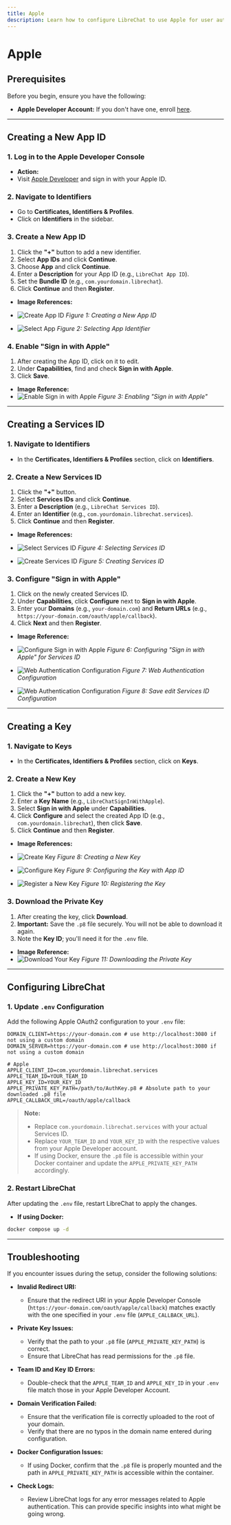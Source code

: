 ```yaml
---
title: Apple
description: Learn how to configure LibreChat to use Apple for user authentication.
---
```


# Apple

## Prerequisites

Before you begin, ensure you have the following:

- **Apple Developer Account:** If you don't have one, enroll [here](https://developer.apple.com/programs/enroll/).

---

## Creating a New App ID

### 1. Log in to the Apple Developer Console

- **Action:**
- Visit [Apple Developer](https://developer.apple.com/) and sign in with your Apple ID.

### 2. Navigate to Identifiers

- Go to **Certificates, Identifiers & Profiles**.
- Click on **Identifiers** in the sidebar.

### 3. Create a New App ID

1. Click the **"+"** button to add a new identifier.
2. Select **App IDs** and click **Continue**.
3. Choose **App** and click **Continue**.
4. Enter a **Description** for your App ID (e.g., `LibreChat App ID`).
5. Set the **Bundle ID** (e.g., `com.yourdomain.librechat`).
6. Click **Continue** and then **Register**.

- **Image References:**
- ![Create App ID](https://user-images.githubusercontent.com/5569219/59017558-6d643600-8861-11e9-927b-a4952b56f34e.png)
  _Figure 1: Creating a New App ID_

- ![Select App](https://github.com/user-attachments/assets/7b67c1bb-dea0-4475-ad45-e3c13ad514d5)
  _Figure 2: Selecting App Identifier_

### 4. Enable "Sign in with Apple"

1. After creating the App ID, click on it to edit.
2. Under **Capabilities**, find and check **Sign in with Apple**.
3. Click **Save**.

- **Image Reference:**
- ![Enable Sign in with Apple](https://user-images.githubusercontent.com/5569219/59017720-dea3e900-8861-11e9-898e-f486c093edd8.png)
  _Figure 3: Enabling "Sign in with Apple"_

---

## Creating a Services ID

### 1. Navigate to Identifiers

- In the **Certificates, Identifiers & Profiles** section, click on **Identifiers**.

### 2. Create a New Services ID

1. Click the **"+"** button.
2. Select **Services IDs** and click **Continue**.
3. Enter a **Description** (e.g., `LibreChat Services ID`).
4. Enter an **Identifier** (e.g., `com.yourdomain.librechat.services`).
5. Click **Continue** and then **Register**.

- **Image References:**
- ![Select Services ID](https://user-images.githubusercontent.com/5569219/59017808-16ab2c00-8862-11e9-8beb-4da7bb509b0c.png)
  _Figure 4: Selecting Services ID_

- ![Create Services ID](https://github.com/user-attachments/assets/cac99e43-a6d7-4fb8-890d-eabd87a60e7d)
  _Figure 5: Creating Services ID_

### 3. Configure "Sign in with Apple"

1. Click on the newly created Services ID.
2. Under **Capabilities**, click **Configure** next to **Sign in with Apple**.
3. Enter your **Domains** (e.g., `your-domain.com`) and **Return URLs** (e.g., `https://your-domain.com/oauth/apple/callback`).
4. Click **Next** and then **Register**.

- **Image Reference:**
- ![Configure Sign in with Apple](https://github.com/user-attachments/assets/9309e1c1-6f98-49fc-a87d-bb5f46e200f7)
  _Figure 6: Configuring "Sign in with Apple" for Services ID_

- ![Web Authentication Configuration](https://github.com/user-attachments/assets/d1ca9ad2-e555-4083-a974-b26239c9694f)
  _Figure 7: Web Authentication Configuration_

- ![Web Authentication Configuration](https://github.com/user-attachments/assets/8facac9e-002f-458b-8049-63c91afc30de)
  _Figure 8: Save edit Services ID Configuration_

---

## Creating a Key

### 1. Navigate to Keys

- In the **Certificates, Identifiers & Profiles** section, click on **Keys**.

### 2. Create a New Key

1. Click the **"+"** button to add a new key.
2. Enter a **Key Name** (e.g., `LibreChatSignInWithApple`).
3. Select **Sign in with Apple** under **Capabilities**.
4. Click **Configure** and select the created App ID (e.g., `com.yourdomain.librechat`), then click **Save**.
5. Click **Continue** and then **Register**.

- **Image References:**
- ![Create Key](https://github.com/user-attachments/assets/6db095dd-79dd-485d-a57a-8b1ea523b67f)
  _Figure 8: Creating a New Key_

- ![Configure Key](https://github.com/user-attachments/assets/30b593ab-b8f3-4d94-b56d-1eeac1900a1f)
  _Figure 9: Configuring the Key with App ID_

- ![Register a New Key](https://github.com/user-attachments/assets/91aa4d6e-9b5c-4f7c-bb1a-5980015ee15d)
  _Figure 10: Registering the Key_

### 3. Download the Private Key

1. After creating the key, click **Download**.
2. **Important:** Save the `.p8` file securely. You will not be able to download it again.
3. Note the **Key ID**; you'll need it for the `.env` file.

- **Image Reference:**
- ![Download Your Key](https://github.com/user-attachments/assets/79e5aefa-9797-4fa7-bdf9-cb4b526ab3dd)
  _Figure 11: Downloading the Private Key_

---

## Configuring LibreChat

### 1. Update `.env` Configuration

Add the following Apple OAuth2 configuration to your `.env` file:

```env filename=".env"
DOMAIN_CLIENT=https://your-domain.com # use http://localhost:3080 if not using a custom domain
DOMAIN_SERVER=https://your-domain.com # use http://localhost:3080 if not using a custom domain

# Apple
APPLE_CLIENT_ID=com.yourdomain.librechat.services
APPLE_TEAM_ID=YOUR_TEAM_ID
APPLE_KEY_ID=YOUR_KEY_ID
APPLE_PRIVATE_KEY_PATH=/path/to/AuthKey.p8 # Absolute path to your downloaded .p8 file
APPLE_CALLBACK_URL=/oauth/apple/callback
```

> **Note:**
>
> - Replace `com.yourdomain.librechat.services` with your actual Services ID.
> - Replace `YOUR_TEAM_ID` and `YOUR_KEY_ID` with the respective values from your Apple Developer account.
> - If using Docker, ensure the `.p8` file is accessible within your Docker container and update the `APPLE_PRIVATE_KEY_PATH` accordingly.

### 2. Restart LibreChat

After updating the `.env` file, restart LibreChat to apply the changes.

- **If using Docker:**

```bash
docker compose up -d
```

---

## Troubleshooting

If you encounter issues during the setup, consider the following solutions:

- **Invalid Redirect URI:**

  - Ensure that the redirect URI in your Apple Developer Console (`https://your-domain.com/oauth/apple/callback`) matches exactly with the one specified in your `.env` file (`APPLE_CALLBACK_URL`).

- **Private Key Issues:**

  - Verify that the path to your `.p8` file (`APPLE_PRIVATE_KEY_PATH`) is correct.
  - Ensure that LibreChat has read permissions for the `.p8` file.

- **Team ID and Key ID Errors:**

  - Double-check that the `APPLE_TEAM_ID` and `APPLE_KEY_ID` in your `.env` file match those in your Apple Developer Account.

- **Domain Verification Failed:**

  - Ensure that the verification file is correctly uploaded to the root of your domain.
  - Verify that there are no typos in the domain name entered during configuration.

- **Docker Configuration Issues:**

  - If using Docker, confirm that the `.p8` file is properly mounted and the path in `APPLE_PRIVATE_KEY_PATH` is accessible within the container.

- **Check Logs:**
  - Review LibreChat logs for any error messages related to Apple authentication. This can provide specific insights into what might be going wrong.
